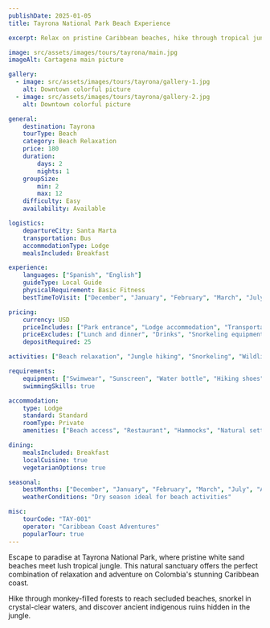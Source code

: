 ```yaml
---
publishDate: 2025-01-05
title: Tayrona National Park Beach Experience

excerpt: Relax on pristine Caribbean beaches, hike through tropical jungle, and discover the perfect blend of adventure and relaxation in Colombia's most beautiful national park.

image: src/assets/images/tours/tayrona/main.jpg
imageAlt: Cartagena main picture

gallery:
  - image: src/assets/images/tours/tayrona/gallery-1.jpg
    alt: Downtown colorful picture
  - image: src/assets/images/tours/tayrona/gallery-2.jpg
    alt: Downtown colorful picture

general:
    destination: Tayrona
    tourType: Beach
    category: Beach Relaxation
    price: 180
    duration:
        days: 2
        nights: 1
    groupSize:
        min: 2
        max: 12
    difficulty: Easy
    availability: Available

logistics:
    departureCity: Santa Marta
    transportation: Bus
    accommodationType: Lodge
    mealsIncluded: Breakfast

experience:
    languages: ["Spanish", "English"]
    guideType: Local Guide
    physicalRequirement: Basic Fitness
    bestTimeToVisit: ["December", "January", "February", "March", "July", "August"]

pricing:
    currency: USD
    priceIncludes: ["Park entrance", "Lodge accommodation", "Transportation", "Guided nature walk", "Beach access"]
    priceExcludes: ["Lunch and dinner", "Drinks", "Snorkeling equipment", "Tips"]
    depositRequired: 25

activities: ["Beach relaxation", "Jungle hiking", "Snorkeling", "Wildlife photography", "Indigenous ruins exploration", "Sunset watching"]

requirements:
    equipment: ["Swimwear", "Sunscreen", "Water bottle", "Hiking shoes", "Hat"]
    swimmingSkills: true

accommodation:
    type: Lodge
    standard: Standard
    roomType: Private
    amenities: ["Beach access", "Restaurant", "Hammocks", "Natural setting"]

dining:
    mealsIncluded: Breakfast
    localCuisine: true
    vegetarianOptions: true

seasonal:
    bestMonths: ["December", "January", "February", "March", "July", "August"]
    weatherConditions: "Dry season ideal for beach activities"

misc:
    tourCode: "TAY-001"
    operator: "Caribbean Coast Adventures"
    popularTour: true
---
```


Escape to paradise at Tayrona National Park, where pristine white sand beaches meet lush tropical jungle. This natural sanctuary offers the perfect combination of relaxation and adventure on Colombia's stunning Caribbean coast.

Hike through monkey-filled forests to reach secluded beaches, snorkel in crystal-clear waters, and discover ancient indigenous ruins hidden in the jungle.